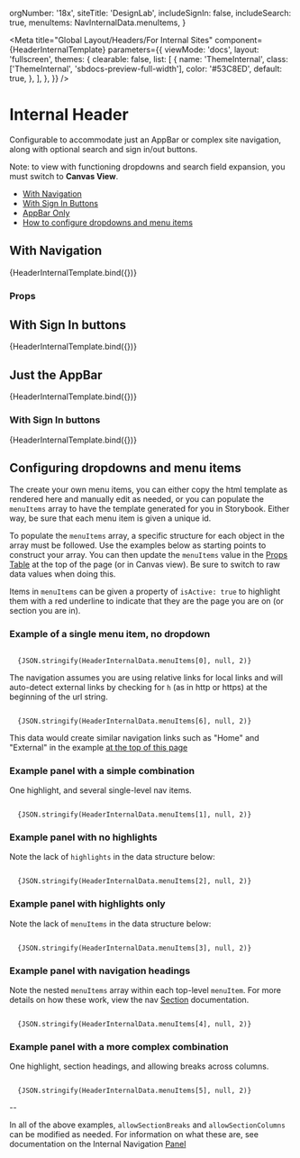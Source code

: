   orgNumber: '18x',
  siteTitle: 'DesignLab',
  includeSignIn: false,
  includeSearch: true,
  menuItems: NavInternalData.menuItems,
}

<Meta
  title="Global Layout/Headers/For Internal Sites"
  component={HeaderInternalTemplate}
  parameters={{
    viewMode: 'docs',
    layout: 'fullscreen',
    themes: {
      clearable: false,
      list: [
        {
          name: 'ThemeInternal',
          class: ['ThemeInternal', 'sbdocs-preview-full-width'],
          color: '#53C8ED',
          default: true,
        },
      ],
    },
  }}
/>

# Internal Header

Configurable to accommodate just an AppBar or complex site navigation, along with optional search and sign in/out buttons.

Note: to view with functioning dropdowns and search field expansion, you must switch to <strong>Canvas View</strong>.

- [With Navigation](#top)
- [With Sign In Buttons](#with-sign-in-buttons)
- [AppBar Only](#just-the-appbar)
- [How to configure dropdowns and menu items](#configuring-dropdowns-and-menu-items)

<span id="top"></span>

## With Navigation

<Canvas>
  <Story
    name="With Navigation"
    args={HeaderInternalData}
    argTypes={{
      includeSearch: {
        type: { name: 'boolean', required: false },
        description:
          "If search should be included in the nav. Set to `false` if all you need is the AppBar or if your application doesn't support search capabilities.",
      },
      menuItems: {
        type: { name: 'array', required: false },
        description:
          'Complex object containing all menu items, including highlights. Leave empty if all you need is the AppBar',
      },
    }}
  >
    {HeaderInternalTemplate.bind({})}
  </Story>
</Canvas>

<span id="props"></span>

### Props

<ArgsTable story="With Navigation" />

<span id="with-sign-in-buttons"></span>

## With Sign In buttons

<Canvas>
  <Story
    name="With Sign In"
    args={{
      ...HeaderInternalData,
      includeSignIn: true,
    }}
  >
    {HeaderInternalTemplate.bind({})}
  </Story>
</Canvas>

<ArgsTable story="With Sign In" />

<span id="just-the-appbar"></span>

## Just the AppBar

<Canvas>
  <Story
    name="AppBar Only"
    args={{ ...HeaderInternalData, menuItems: [], includeSearch: false }}
  >
    {HeaderInternalTemplate.bind({})}
  </Story>
</Canvas>

<ArgsTable story="AppBar Only" />

### With Sign In buttons

<Canvas>
  <Story
    name="AppBar Only With Sign In"
    args={{
      ...HeaderInternalData,
      menuItems: [],
      includeSearch: false,
      includeSignIn: true,
    }}
  >
    {HeaderInternalTemplate.bind({})}
  </Story>
</Canvas>

<ArgsTable story="AppBar Only With Sign In" />

<span id="configuring-dropdowns-and-menu-items"></span>

## Configuring dropdowns and menu items

The create your own menu items, you can either copy the html template as rendered here and manually edit as needed, or you can populate the `menuItems` array to have the template generated for you in Storybook. Either way, be sure that each menu item is given a unique id.

To populate the `menuItems` array, a specific structure for each object in the array must be followed. Use the examples below as starting points to construct your array. You can then update the `menuItems` value in the [Props Table](#props) at the top of the page (or in Canvas view). Be sure to switch to raw data values when doing this.

Items in `menuItems` can be given a property of `isActive: true` to highlight them with a red underline to indicate that they are the page you are on (or section you are in).

### Example of a single menu item, no dropdown

<code language="json">
  {JSON.stringify(HeaderInternalData.menuItems[0], null, 2)}
</code>

The navigation assumes you are using relative links for local links and will auto-detect external links by checking for `h` (as in http or https) at the beginning of the url string.

<code language="json">
  {JSON.stringify(HeaderInternalData.menuItems[6], null, 2)}
</code>

This data would create similar navigation links such as "Home" and "External" in the example [at the top of this page](#top)

### Example panel with a simple combination

One highlight, and several single-level nav items.

<div class="sbdocs-preview-full-width">
  <Story id="global-layout-headers-for-internal-sites-elements-panel--basic" />
</div>

<code language="json">
  {JSON.stringify(HeaderInternalData.menuItems[1], null, 2)}
</code>

### Example panel with no highlights

<div class="sbdocs-preview-full-width">
  <Story id="global-layout-headers-for-internal-sites-elements-panel--no-highlights" />
</div>

Note the lack of `highlights` in the data structure below:

<code language="json">
  {JSON.stringify(HeaderInternalData.menuItems[2], null, 2)}
</code>

### Example panel with highlights only

<div class="sbdocs-preview-full-width">
  <Story id="global-layout-headers-for-internal-sites-elements-panel--all-highlights" />
</div>

Note the lack of `menuItems` in the data structure below:

<code language="json">
  {JSON.stringify(HeaderInternalData.menuItems[3], null, 2)}
</code>

### Example panel with navigation headings

<div class="sbdocs-preview-full-width">
  <Story id="global-layout-headers-for-internal-sites-elements-panel--with-headings" />
</div>

Note the nested `menuItems` array within each top-level `menuItem`. For more details on how these work, view the nav [Section](?path=/docs/global-layout-headers-for-internal-sites-elements-section--basic-heading) documentation.

<code language="json">
  {JSON.stringify(HeaderInternalData.menuItems[4], null, 2)}
</code>

### Example panel with a more complex combination

One highlight, section headings, and allowing breaks across columns.

<div class="sbdocs-preview-full-width">
  <Story id="global-layout-headers-for-internal-sites-elements-panel--combination" />
</div>

<code language="json">
  {JSON.stringify(HeaderInternalData.menuItems[5], null, 2)}
</code>

--

In all of the above examples, `allowSectionBreaks` and `allowSectionColumns` can be modified as needed. For information on what these are, see documentation on the Internal Navigation [Panel](?path=/docs/global-layout-headers-for-internal-sites-elements-panel--basic)
